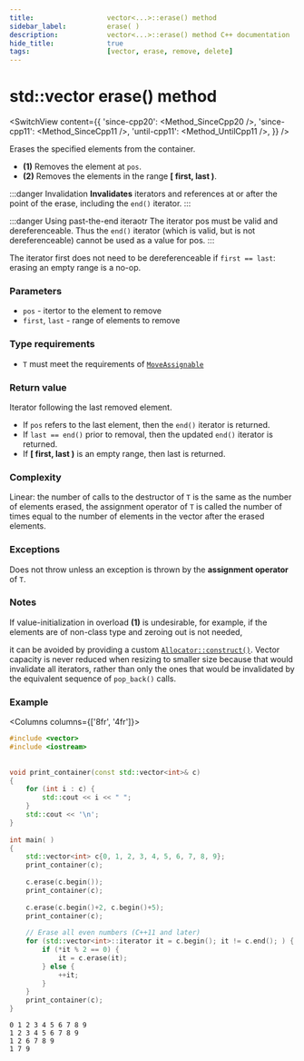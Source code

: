 ```yaml
---
title:					vector<...>::erase() method
sidebar_label:			erase( )
description:			vector<...>::erase() method C++ documentation
hide_title:				true
tags:					[vector, erase, remove, delete]
---
```



<!-- Terms -->

<!----------------- Codes ---------------------->

<!-- erase() -->

# std::vector erase() method

<SwitchView content={{
    'since-cpp20': <Method_SinceCpp20 />,
    'since-cpp11': <Method_SinceCpp11 />,
    'until-cpp11': <Method_UntilCpp11 />,
}} />

Erases the specified elements from the container.
 - **(1)** Removes the element at `pos`.
 - **(2)** Removes the elements in the range **[ first, last )**.

:::danger Invalidation
**Invalidates** iterators and references at or after the point of the erase, including the `end()` iterator.
:::

:::danger Using past-the-end iteraotr
The iterator pos must be valid and dereferenceable.
Thus the `end()` iterator (which is valid, but is not dereferenceable) cannot be used as a value for pos.
:::

The iterator first does not need to be dereferenceable if `first == last`: erasing an empty range is a no-op.

### Parameters

 - `pos` - itertor to the element to remove
 - `first`, `last` - range of elements to remove
 
### Type requirements
 
 - `T` must meet the requirements of [`MoveAssignable`](/docs/named_req/MoveAssignable)

### Return value

Iterator following the last removed element.

 - If `pos` refers to the last element, then the `end()` iterator is returned.
 - If `last == end()` prior to removal, then the updated `end()` iterator is returned.
 - If **[ first, last )** is an empty range, then last is returned.

### Complexity
Linear: the number of calls to the destructor of `T` is the same as the number of elements erased,
the assignment operator of `T` is called the number of times equal to the number of elements in the vector after the erased elements.

### Exceptions

Does not throw unless an exception is thrown by the **assignment operator** of `T`.

### Notes

If value-initialization in overload **(1)** is undesirable, for example, if the elements are of non-class type and zeroing out is not needed,
<!-- TODO add a link here -->
it can be avoided by providing a custom [`Allocator::construct()`](#).
Vector capacity is never reduced when resizing to smaller size because that would invalidate all iterators,
rather than only the ones that would be invalidated by the equivalent sequence of `pop_back()` calls.

### Example

<Columns columns={['8fr', '4fr']}>
<div>

```cpp title='Main.cpp' showLineNumbers
#include <vector>
#include <iostream>
 
 
void print_container(const std::vector<int>& c) 
{
    for (int i : c) {
        std::cout << i << " ";
    }
    std::cout << '\n';
}
 
int main( )
{
    std::vector<int> c{0, 1, 2, 3, 4, 5, 6, 7, 8, 9};
    print_container(c);
 
    c.erase(c.begin());
    print_container(c);
 
    c.erase(c.begin()+2, c.begin()+5);
    print_container(c);
 
    // Erase all even numbers (C++11 and later)
    for (std::vector<int>::iterator it = c.begin(); it != c.end(); ) {
        if (*it % 2 == 0) {
            it = c.erase(it);
        } else {
            ++it;
        }
    }
    print_container(c);
}
```

</div>
<div>

```plaintext title="Output"
0 1 2 3 4 5 6 7 8 9
1 2 3 4 5 6 7 8 9
1 2 6 7 8 9
1 7 9
```

</div>
</Columns>
